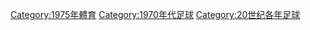 {{Commonscat|1975 in association football}}

[[Category:1975年體育|Category:1975年體育]]
[[Category:1970年代足球|Category:1970年代足球]]
[[Category:20世纪各年足球|Category:20世纪各年足球]]